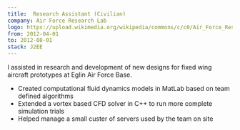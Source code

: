 ```yaml
---
title:  Research Assistant (Civilian)
company: Air Force Research Lab
logo: https://upload.wikimedia.org/wikipedia/commons/c/c0/Air_Force_Research_Laboratory.png
from: 2012-04-01
to: 2012-08-01
stack: J2EE
---
```


I assisted in research and development of new designs for fixed wing aircraft prototypes at Eglin Air Force Base.
- Created computational fluid dynamics models in MatLab based on team defined algorithms
- Extended a vortex based CFD solver in C++ to run more complete simulation trials
- Helped manage a small custer of servers used by the team on site